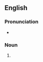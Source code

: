 ==English==

===Pronunciation===
* {{IPA|/ˈæ.kə.laɪθ/|lang=en}}

===Noun===
{{en-noun}}

# {{obsolete form of|acolyte|lang=en}}